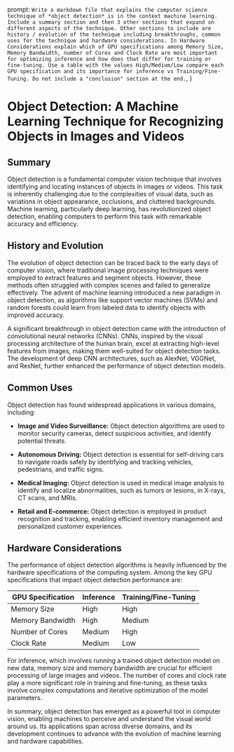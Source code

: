  prompt: `Write a markdown file that explains the computer science technique of *object detection* is in the context machine learning. Include a summary section and then 3 other sections that expand on different aspects of the technique. Other sections to include are history / evolution of the technique including breakthroughs, common uses for the technique and hardware considerations. In Hardware Considerations explain which of GPU specifications among Memory Size, Memory Bandwidth, number of Cores and Clock Rate are most important for optimizing inference and how does that differ for training or fine-tuning. Use a table with the values High/Medium/Low compare each GPU specification and its importance for inference vs Training/Fine-Tuning. Do not include a "conclusion" section at the end.`,
}

# Object Detection: A Machine Learning Technique for Recognizing Objects in Images and Videos

## Summary

Object detection is a fundamental computer vision technique that involves identifying and locating instances of objects in images or videos. This task is inherently challenging due to the complexities of visual data, such as variations in object appearance, occlusions, and cluttered backgrounds. Machine learning, particularly deep learning, has revolutionized object detection, enabling computers to perform this task with remarkable accuracy and efficiency.

## History and Evolution

The evolution of object detection can be traced back to the early days of computer vision, where traditional image processing techniques were employed to extract features and segment objects. However, these methods often struggled with complex scenes and failed to generalize effectively. The advent of machine learning introduced a new paradigm in object detection, as algorithms like support vector machines (SVMs) and random forests could learn from labeled data to identify objects with improved accuracy.

A significant breakthrough in object detection came with the introduction of convolutional neural networks (CNNs). CNNs, inspired by the visual processing architecture of the human brain, excel at extracting high-level features from images, making them well-suited for object detection tasks. The development of deep CNN architectures, such as AlexNet, VGGNet, and ResNet, further enhanced the performance of object detection models.

## Common Uses

Object detection has found widespread applications in various domains, including:

- **Image and Video Surveillance:** Object detection algorithms are used to monitor security cameras, detect suspicious activities, and identify potential threats.

- **Autonomous Driving:** Object detection is essential for self-driving cars to navigate roads safely by identifying and tracking vehicles, pedestrians, and traffic signs.

- **Medical Imaging:** Object detection is used in medical image analysis to identify and localize abnormalities, such as tumors or lesions, in X-rays, CT scans, and MRIs.

- **Retail and E-commerce:** Object detection is employed in product recognition and tracking, enabling efficient inventory management and personalized customer experiences.

## Hardware Considerations

The performance of object detection algorithms is heavily influenced by the hardware specifications of the computing system. Among the key GPU specifications that impact object detection performance are:

| GPU Specification | Inference | Training/Fine-Tuning |
| ----------------- | --------- | -------------------- |
| Memory Size       | High      | High                 |
| Memory Bandwidth  | High      | Medium               |
| Number of Cores   | Medium    | High                 |
| Clock Rate        | Medium    | Low                  |

For inference, which involves running a trained object detection model on new data, memory size and memory bandwidth are crucial for efficient processing of large images and videos. The number of cores and clock rate play a more significant role in training and fine-tuning, as these tasks involve complex computations and iterative optimization of the model parameters.

In summary, object detection has emerged as a powerful tool in computer vision, enabling machines to perceive and understand the visual world around us. Its applications span across diverse domains, and its development continues to advance with the evolution of machine learning and hardware capabilities.
